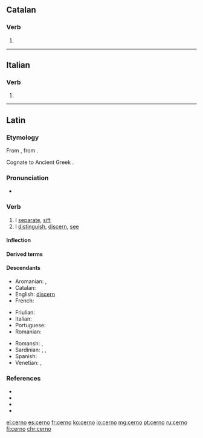==Catalan==

===Verb===
{{head|ca|verb form}}

# {{ca-verb form of|p=1|n=sg|t=pres|m=ind|cerndre}}

----

==Italian==

===Verb===
{{head|it|verb form}}

# {{inflection of|cernere||1|s|pres|indc|lang=it}}

----

==Latin==

===Etymology===
From {{der|la|itc-pro|*krinō}}, from {{der|la|ine-pro|*krey-}}.

Cognate to Ancient Greek {{m|grc|κρίνω}}.

===Pronunciation===
* {{la-IPA|cernō}}

===Verb===
{{la-verb|cernō|cernere|crēvī|crētum|conj=3}}

# I [[separate]], [[sift]]
# I [[distinguish]], [[discern]], [[see]]

====Inflection====
{{la-conj-3rd|cern|crēv|crēt}}

====Derived terms====
{{der3|{{l|la|concernō}}
|{{l|la|dēcernō}}
|{{l|la|discernō}}
|{{l|la|excernō}}
|{{l|la|incernō}}
|{{l|la|sēcernō}}
|{{l|la|certus}}}}

====Descendants====
{{top3}}
* Aromanian: {{l|rup|ntsernu}}, {{l|rup|ntsearniri}}
* Catalan: {{l|ca|cerndre}}
* English: [[discern]]
* French: {{l|fr|cerner}}
{{mid3}}
* Friulian: {{l|fur|cerni}}
* Italian: {{l|it|cernere}}
* Portuguese: {{l|pt|cernir}}
* Romanian: {{l|ro|cerne}}
{{mid3}}
* Romansh: {{l|rm|tscherner}}, {{l|rm|tscharner}}
* Sardinian: {{l|sc|cèrri}}, {{l|sc|cèrriri}}, {{l|sc|chèrrere}}
* Spanish: {{l|es|cerner}}
* Venetian: {{l|vec|sernìr}}, {{l|vec|sèrner}}
{{bottom}}

===References===
* {{R:L&S}}
* {{R:Elementary Lewis}}
* {{R:Gaffiot}}
* {{R:M&A}}

[[el:cerno]]
[[es:cerno]]
[[fr:cerno]]
[[ko:cerno]]
[[io:cerno]]
[[mg:cerno]]
[[pt:cerno]]
[[ru:cerno]]
[[fi:cerno]]
[[chr:cerno]]